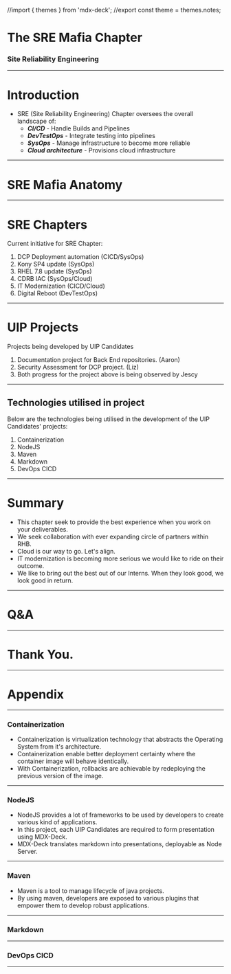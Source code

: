 //import { themes } from 'mdx-deck';
//export const theme = themes.notes;

# The SRE Mafia Chapter
### Site Reliability Engineering

---

# Introduction

- SRE (Site Reliability Engineering) Chapter oversees the overall landscape of:
    - ***CI/CD*** - Handle Builds and Pipelines
    - ***DevTestOps*** - Integrate testing into pipelines
    - ***SysOps*** - Manage infrastructure to become more reliable
    - ***Cloud architecture*** - Provisions cloud infrastructure

---

# SRE Mafia Anatomy

<Orgchart src="
[Dato Khairussaleh]->[Rohan]
[Rohan]->[Dev Raaj]
[Dev Raaj]->[Ir Amir Hamzah]
[Ir Amir Hamzah]->[Fab]
[Fab|CI/CD]
[Hamizah|DevTestOps]
[Fahmi|Intern]
[Sre|Intern]
[Fab]->[Hamizah]
[Hamizah]->[Fahmi]
[Hamizah]->[Sre]
[Fab]->[Nareen|SysOps]
[Fab]->[Azmy|SysOps]
[Fab]->[Alif|Cloud Architect]
[Fab]->[Iqbal|DevTestOps]
[Fab]->[Aqilah|CI/CD]
[Fab]->[Liz|Intern]
[Fab]--[Aaron|Intern]
[Fab]--[Jescy|Intern]"
/>

---

# SRE Chapters

Current initiative for SRE Chapter:
1. DCP Deployment automation (CICD/SysOps)
1. Kony SP4 update (SysOps)
1. RHEL 7.8 update (SysOps)
1. CDRB IAC (SysOps/Cloud)
1. IT Modernization (CICD/Cloud)
1. Digital Reboot (DevTestOps)

---

# UIP Projects

Projects being developed by UIP Candidates
1. Documentation project for Back End repositories. (Aaron)
1. Security Assessment for DCP project. (Liz)
1. Both progress for the project above is being observed by Jescy

---

## Technologies utilised in project

Below are the technologies being utilised in the development of the UIP Candidates' projects:
1. Containerization
1. NodeJS
1. Maven
1. Markdown
1. DevOps CICD

---

# Summary
* This chapter seek to provide the best experience when you work on your deliverables.
* We seek collaboration with ever expanding circle of partners within RHB.
* Cloud is our way to go. Let's align.
* IT modernization is becoming more serious we would like to ride on their outcome.
* We like to bring out the best out of our Interns. When they look good, we look good in return.

---

# Q&A

---

# Thank You.

---

# Appendix

---

### Containerization

- Containerization is virtualization technology that abstracts the Operating System from it's architecture.
- Containerization enable better deployment certainty where the container image will behave identically.
- With Containerization, rollbacks are achievable by redeploying the previous version of the image.

---

### NodeJS

- NodeJS provides a lot of frameworks to be used by developers to create various kind of applications.
- In this project, each UIP Candidates are required to form presentation using MDX-Deck.
- MDX-Deck translates markdown into presentations, deployable as Node Server.

---

### Maven

- Maven is a tool to manage lifecycle of java projects.
- By using maven, developers are exposed to various plugins that empower them to develop robust applications.


---

### Markdown

---

### DevOps CICD

---
